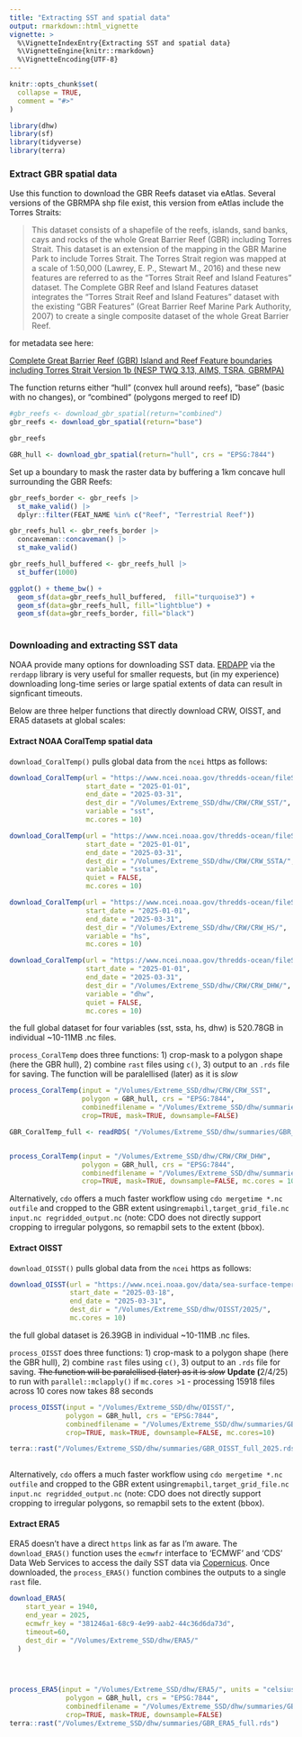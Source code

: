 ```yaml
---
title: "Extracting SST and spatial data"
output: rmarkdown::html_vignette
vignette: >
  %\VignetteIndexEntry{Extracting SST and spatial data}
  %\VignetteEngine{knitr::rmarkdown}
  %\VignetteEncoding{UTF-8}
---
```


```r
knitr::opts_chunk$set(
  collapse = TRUE,
  comment = "#>"
)
```

```r
library(dhw)
library(sf)
library(tidyverse)
library(terra)
```

### Extract GBR spatial data

Use this function to download the GBR Reefs dataset via eAtlas. Several versions of the GBRMPA shp file exist, this version from eAtlas include the Torres Straits:

> This dataset consists of a shapefile of the reefs, islands, sand banks, cays and rocks of the whole Great Barrier Reef (GBR) including Torres Strait. This dataset is an extension of the mapping in the GBR Marine Park to include Torres Strait. The Torres Strait region was mapped at a scale of 1:50,000 (Lawrey, E. P., Stewart M., 2016) and these new features are referred to as the "Torres Strait Reef and Island Features" dataset. The Complete GBR Reef and Island Features dataset integrates the "Torres Strait Reef and Island Features" dataset with the existing "GBR Features" (Great Barrier Reef Marine Park Authority, 2007) to create a single composite dataset of the whole Great Barrier Reef.

for metadata see here:

[Complete Great Barrier Reef (GBR) Island and Reef Feature boundaries including Torres Strait Version 1b (NESP TWQ 3.13, AIMS, TSRA, GBRMPA)](https://researchdata.edu.au/complete-great-barrier-tsra-gbrmpa/675397)

The function returns either "hull" (convex hull around reefs), "base" (basic with no changes), or "combined" (polygons merged to reef ID)

```r

#gbr_reefs <- download_gbr_spatial(return="combined")
gbr_reefs <- download_gbr_spatial(return="base")

gbr_reefs

GBR_hull <- download_gbr_spatial(return="hull", crs = "EPSG:7844")

```

Set up a boundary to mask the raster data by buffering a 1km concave hull surrounding the GBR Reefs:

```r

gbr_reefs_border <- gbr_reefs |> 
  st_make_valid() |> 
  dplyr::filter(FEAT_NAME %in% c("Reef", "Terrestrial Reef")) 

gbr_reefs_hull <- gbr_reefs_border |> 
  concaveman::concaveman() |> 
  st_make_valid()

gbr_reefs_hull_buffered <- gbr_reefs_hull |> 
  st_buffer(1000) 

ggplot() + theme_bw() +
  geom_sf(data=gbr_reefs_hull_buffered,  fill="turquoise3") +
  geom_sf(data=gbr_reefs_hull, fill="lightblue") +
  geom_sf(data=gbr_reefs_border, fill="black") 
  


```

### Downloading and extracting SST data

NOAA provide many options for downloading SST data. [ERDAPP](https://www.ncei.noaa.gov/erddap/) via the `rerdapp` library is very useful for smaller requests, but (in my experience) downloading long-time series or large spatial extents of data can result in signficant timeouts.

Below are three helper functions that directly download CRW, OISST, and ERA5 datasets at global scales:

#### Extract NOAA CoralTemp spatial data

`download_CoralTemp()` pulls global data from the `ncei` https as follows:

```r



download_CoralTemp(url = "https://www.ncei.noaa.gov/thredds-ocean/fileServer/crw/5km/v3.1/nc/v1.0/daily/",
                   start_date = "2025-01-01",
                   end_date = "2025-03-31",
                   dest_dir = "/Volumes/Extreme_SSD/dhw/CRW/CRW_SST/",
                   variable = "sst",
                   mc.cores = 10)

download_CoralTemp(url = "https://www.ncei.noaa.gov/thredds-ocean/fileServer/crw/5km/v3.1/nc/v1.0/daily/",
                   start_date = "2025-01-01",
                   end_date = "2025-03-31",
                   dest_dir = "/Volumes/Extreme_SSD/dhw/CRW/CRW_SSTA/",
                   variable = "ssta",
                   quiet = FALSE,
                   mc.cores = 10)

download_CoralTemp(url = "https://www.ncei.noaa.gov/thredds-ocean/fileServer/crw/5km/v3.1/nc/v1.0/daily/",
                   start_date = "2025-01-01",
                   end_date = "2025-03-31",
                   dest_dir = "/Volumes/Extreme_SSD/dhw/CRW/CRW_HS/",
                   variable = "hs",
                   mc.cores = 10)

download_CoralTemp(url = "https://www.ncei.noaa.gov/thredds-ocean/fileServer/crw/5km/v3.1/nc/v1.0/daily/",
                   start_date = "2025-01-01",
                   end_date = "2025-03-31",
                   dest_dir = "/Volumes/Extreme_SSD/dhw/CRW/CRW_DHW/",
                   variable = "dhw",
                   quiet = FALSE,
                   mc.cores = 10)


```

the full global dataset for four variables (sst, ssta, hs, dhw) is 520.78GB in individual \~10-11MB .nc files.

`process_CoralTemp` does three functions: 1) crop-mask to a polygon shape (here the GBR hull), 2) combine `rast` files using `c()`, 3) output to an `.rds` file for saving. The function will be paralellised (later) as it is *slow*

```r

process_CoralTemp(input = "/Volumes/Extreme_SSD/dhw/CRW/CRW_SST",
                  polygon = GBR_hull, crs = "EPSG:7844",
                  combinedfilename = "/Volumes/Extreme_SSD/dhw/summaries/GBR_CoralTemp_full.rds",
                  crop=TRUE, mask=TRUE, downsample=FALSE)

GBR_CoralTemp_full <- readRDS( "/Volumes/Extreme_SSD/dhw/summaries/GBR_CoralTemp_full.rds")


process_CoralTemp(input = "/Volumes/Extreme_SSD/dhw/CRW/CRW_DHW",
                  polygon = GBR_hull, crs = "EPSG:7844",
                  combinedfilename = "/Volumes/Extreme_SSD/dhw/summaries/GBR_CoralTemp_DHW_full.rds",
                  crop=TRUE, mask=TRUE, downsample=FALSE, mc.cores = 10)

```

Alternatively, `cdo` offers a much faster workflow using `cdo mergetime *.nc outfile` and cropped to the GBR extent using`remapbil,target_grid_file.nc input.nc regridded_output.nc` (note: CDO does not directly support cropping to irregular polygons, so remapbil sets to the extent (bbox).

#### Extract OISST

`download_OISST()` pulls global data from the `ncei` https as follows:

```r

download_OISST(url = "https://www.ncei.noaa.gov/data/sea-surface-temperature-optimum-interpolation/v2.1/access/avhrr/",
               start_date = "2025-03-18",
               end_date = "2025-03-31",
               dest_dir = "/Volumes/Extreme_SSD/dhw/OISST/2025/",
               mc.cores = 10)


```

the full global dataset is 26.39GB in individual \~10-11MB .nc files.

`process_OISST` does three functions: 1) crop-mask to a polygon shape (here the GBR hull), 2) combine `rast` files using `c()`, 3) output to an `.rds` file for saving. ~~The function will be paralellised (later) as it is *slow*~~ **Update (**2/4/25) to run with `parallel::mclapply()` if `mc.cores >1` - processing 15918 files across 10 cores now takes 88 seconds

```r

process_OISST(input = "/Volumes/Extreme_SSD/dhw/OISST/",
              polygon = GBR_hull, crs = "EPSG:7844",
              combinedfilename = "/Volumes/Extreme_SSD/dhw/summaries/GBR_OISST_full_2025.rds",
              crop=TRUE, mask=TRUE, downsample=FALSE, mc.cores=10)

terra::rast("/Volumes/Extreme_SSD/dhw/summaries/GBR_OISST_full_2025.rds")
  
```

Alternatively, `cdo` offers a much faster workflow using `cdo mergetime *.nc outfile` and cropped to the GBR extent using`remapbil,target_grid_file.nc input.nc regridded_output.nc` (note: CDO does not directly support cropping to irregular polygons, so remapbil sets to the extent (bbox).

#### Extract ERA5

ERA5 doesn't have a direct `https` link as far as I'm aware. The `download_ERA5()` function uses the `ecmwfr` interface to 'ECMWF' and 'CDS' Data Web Services to access the daily SST data via [Copernicus](https://cds.climate.copernicus.eu/datasets/reanalysis-era5-single-levels). Once downloaded, the `process_ERA5()` function combines the outputs to a single `rast` file.

```r

download_ERA5(
    start_year = 1940,
    end_year = 2025,
    ecmwfr_key = "381246a1-68c9-4e99-aab2-44c36d6da73d",
    timeout=60,
    dest_dir = "/Volumes/Extreme_SSD/dhw/ERA5/"
  )
  
  


process_ERA5(input = "/Volumes/Extreme_SSD/dhw/ERA5/", units = "celsius",
              polygon = GBR_hull, crs = "EPSG:7844",
              combinedfilename = "/Volumes/Extreme_SSD/dhw/summaries/GBR_ERA5_full.rds",
              crop=TRUE, mask=TRUE, downsample=FALSE)
terra::rast("/Volumes/Extreme_SSD/dhw/summaries/GBR_ERA5_full.rds")



```
